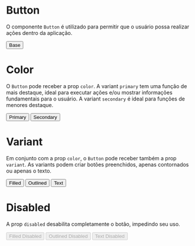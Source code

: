 

<Meta title="Data Input|Button" component={Button} />

# Button

O componente `Button` é utilizado para permitir que o usuário possa realizar ações dentro da aplicação.

<Preview>
  <Story name="Base" parameters={{
    design: {
      type: 'figma',
      url: 'https://www.figma.com/file/O3bKxIcsj2rc1FNIRclJyT/Design-System?node-id=238%3A0'
    }
  }}>
    <ThemeProvider>
      <Button width={1/4}>Base</Button>
    </ThemeProvider>
  </Story>
</Preview>

# Color

O `Button` pode receber a prop `color`. A variant `primary` tem uma função de mais destaque, ideal para executar ações e/ou mostrar informações fundamentais para o usuário. A variant `secondary` é ideal para funções de menores destaque.

<Preview>
  <Story name="Color" parameters={{
    design: {
      type: 'figma',
      url: 'https://www.figma.com/file/O3bKxIcsj2rc1FNIRclJyT/Design-System?node-id=238%3A0'
    }
  }}>
    <ThemeProvider>
      <Button width={1/4}>Primary</Button>
      <Button width={1/4} color='secondary'>Secondary</Button>
    </ThemeProvider>
  </Story>
</Preview>

# Variant

Em conjunto com a prop `color`, o `Button` pode receber também a prop `variant`. As variants podem criar botões preenchidos, apenas contornados ou apenas o texto.

<Preview>
  <Story name="Variants" parameters={{
    design: {
      type: 'figma',
      url: 'https://www.figma.com/file/O3bKxIcsj2rc1FNIRclJyT/Design-System?node-id=238%3A0'
    }
  }}>
    <ThemeProvider>
      <Button width={1/3} variant='filled'>Filled</Button>
      <Button width={1/3} variant='outlined'>Outlined</Button>
      <Button width={1/3} variant='text'>Text</Button>
    </ThemeProvider>
  </Story>
</Preview>

# Disabled

A prop `disabled` desabilita completamente o botão, impedindo seu uso.

<Preview>
  <Story name="Disabled" parameters={{
    design: {
      type: 'figma',
      url: 'https://www.figma.com/file/O3bKxIcsj2rc1FNIRclJyT/Design-System?node-id=238%3A0'
    }
  }}>
    <ThemeProvider>
      <Button width={1/3} variant='filled' disabled>Filled Disabled</Button>
      <Button width={1/3} variant='outlined' disabled>Outlined Disabled</Button>
      <Button width={1/3} variant='text' disabled>Text Disabled</Button>
    </ThemeProvider>
  </Story>
</Preview>

<Props of={Button} />
